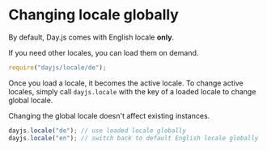 # Changing locale globally

By default, Day.js comes with English locale **only**.

If you need other locales, you can load them on demand.

```js
require("dayjs/locale/de");
```

Once you load a locale, it becomes the active locale. To change active locales, simply call `dayjs.locale` with the key of a loaded locale to change global locale.

Changing the global locale doesn't affect existing instances.

```js
dayjs.locale("de"); // use loaded locale globally
dayjs.locale("en"); // switch back to default English locale globally
```
